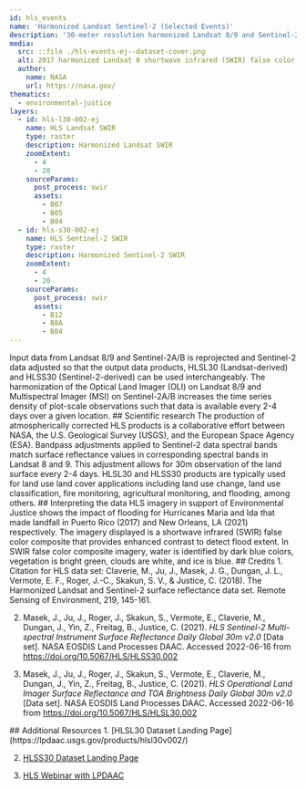 ```yaml
---
id: hls_events
name: 'Harmonized Landsat Sentinel-2 (Selected Events)'
description: '30-meter resolution harmonized Landsat 8/9 and Sentinel-2A/B data products'
media:
  src: ::file ./hls-events-ej--dataset-cover.png
  alt: 2017 harmonized Landsat 8 shortwave infrared (SWIR) false color composite image that provides enhanced contrast to detect flood extent.
  author:
    name: NASA
    url: https://nasa.gov/
thematics:
  - environmental-justice
layers:
  - id: hls-l30-002-ej
    name: HLS Landsat SWIR
    type: raster
    description: Harmonized Landsat SWIR
    zoomExtent:
      - 4
      - 20
    sourceParams:
      post_process: swir
      assets:
        - B07
        - B05
        - B04
  - id: hls-s30-002-ej
    name: HLS Sentinel-2 SWIR
    type: raster
    description: Harmonized Sentinel-2 SWIR
    zoomExtent:
      - 4
      - 20
    sourceParams:
      post_process: swir
      assets:
        - B12
        - B8A
        - B04
---
```


<Block>
<Prose>
Input data from Landsat 8/9 and Sentinel-2A/B is reprojected and Sentinel-2 data adjusted so that the output data products, HLSL30 (Landsat-derived) and HLSS30 (Sentinel-2-derived) can be used interchangeably. The harmonization of the Optical Land Imager (OLI) on Landsat 8/9 and Multispectral Imager (MSI) on Sentinel-2A/B increases the time series density of plot-scale observations such that data is available every 2-4 days over a given location.
</Prose>
</Block>

<Block>
<Prose>
## Scientific research
The production of atmospherically corrected HLS products is a collaborative effort between NASA, the U.S. Geological Survey (USGS), and the European Space Agency (ESA). Bandpass adjustments applied to Sentinel-2 data spectral bands match surface reflectance values in corresponding spectral bands in Landsat 8 and 9. This adjustment allows for 30m observation of the land surface every 2-4 days. HLSL30 and HLSS30 products are typically used for land use land cover applications including land use change, land use classification, fire monitoring, agricultural monitoring, and flooding, among others. 
</Prose>
</Block>

<Block>
<Prose>
## Interpreting the data
HLS imagery in support of Environmental Justice shows the impact of flooding for Hurricanes Maria and Ida that made landfall in Puerto Rico (2017) and New Orleans, LA (2021) respectively. The imagery displayed is a shortwave infrared (SWIR) false color composite that provides enhanced contrast to detect flood extent. In SWIR false color composite imagery, water is identified by dark blue colors, vegetation is bright green, clouds are white, and ice is blue.
</Prose>
</Block>

<Block>
<Prose>
## Credits
1. Citation for HLS data set: Claverie, M., Ju, J., Masek, J. G., Dungan, J. L., Vermote, E. F., Roger, J.-C., Skakun, S. V., & Justice, C. (2018). The Harmonized Landsat and Sentinel-2 surface reflectance data set. Remote Sensing of Environment, 219, 145-161.

2. Masek, J., Ju, J., Roger, J., Skakun, S., Vermote, E., Claverie, M., Dungan, J., Yin, Z., Freitag, B., Justice, C. (2021). <i>HLS Sentinel-2 Multi-spectral Instrument Surface Reflectance Daily Global 30m v2.0</i> [Data set]. NASA EOSDIS Land Processes DAAC. Accessed 2022-06-16 from https://doi.org/10.5067/HLS/HLSS30.002

3. Masek, J., Ju, J., Roger, J., Skakun, S., Vermote, E., Claverie, M., Dungan, J., Yin, Z., Freitag, B., Justice, C. (2021). <i>HLS Operational Land Imager Surface Reflectance and TOA Brightness Daily Global 30m v2.0</i> [Data set]. NASA EOSDIS Land Processes DAAC. Accessed 2022-06-16 from https://doi.org/10.5067/HLS/HLSL30.002
</Prose>
</Block>

<Block>
<Prose>
## Additional Resources
1. [HLSL30 Dataset Landing Page](https://lpdaac.usgs.gov/products/hlsl30v002/)

2. [HLSS30 Dataset Landing Page](https://lpdaac.usgs.gov/products/hlss30v002/)

3. [HLS Webinar with LPDAAC](https://www.youtube.com/watch?v=N2S4KGNo_XY)
</Prose>
</Block>
